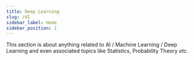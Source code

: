 ```yaml
---
title: Deep Learning
slug: /dl
sidebar_label: Home
sidebar_position: 1
---
```


This section is about anything related to AI / Machine Learning / Deep Learning and even associated topics like Statistics, Probability Theory <i>etc</i>.
